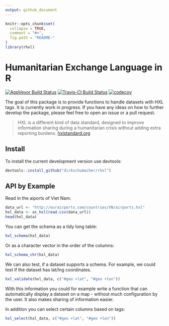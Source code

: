 ```yaml
---
output: github_document
---
```


<!-- README.md is generated from README.Rmd. Please edit that file -->

```r
knitr::opts_chunk$set(
  collapse = TRUE,
  comment = "#>",
  fig.path = "README-"
)
library(rhxl)
```


# Humanitarian Exchange Language in R
[![AppVeyor Build Status](https://ci.appveyor.com/api/projects/status/github/dirkschumacher/rhxl?branch=master&svg=true)](https://ci.appveyor.com/project/dirkschumacher/rhxl)
[![Travis-CI Build Status](https://travis-ci.org/dirkschumacher/rhxl.svg?branch=master)](https://travis-ci.org/dirkschumacher/rhxl)
[![codecov](https://codecov.io/gh/dirkschumacher/rhxl/branch/master/graph/badge.svg)](https://codecov.io/gh/dirkschumacher/rhxl)

The goal of this package is to provide functions to handle datasets with HXL tags. It is currently work in progress. If you have any ideas on how to further develop the package, please feel free to open an issue or a pull request.

> HXL is a different kind of data standard, designed to improve information sharing during a humanitarian crisis without adding extra reporting burdens.
[hxlstandard.org](http://hxlstandard.org/standard/1_0final/)

## Install

To install the current development version use devtools:

```R 
devtools::install_github("dirkschumacher/rhxl")
```

## API by Example

Read in the aiports of Viet Nam.

```r
data_url <- "http://ourairports.com/countries/VN/airports.hxl"
hxl_data <- as_hxl(read.csv(data_url))
head(hxl_data)
```

You can get the schema as a tidy long table:

```r
hxl_schema(hxl_data)
```

Or as a character vector in the order of the columns:

```r
hxl_schema_chr(hxl_data)
```

We can also test, if a dataset supports a schema. For example, we could test if the dataset has lat/lng coordinates.

```r
hxl_validate(hxl_data, c("#geo +lat", "#geo +lon"))
```

With this information you could for example write a function that can automatically display a dataset on a map - without much configuration by the user. It also makes sharing of information easier.

In addition you can select certain columns based on tags:

```r
hxl_select(hxl_data, c("#geo +lat", "#geo +lon"))
```
